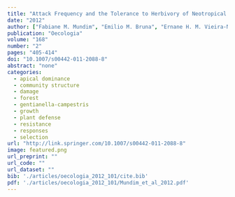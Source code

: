 ```yaml
---
title: "Attack Frequency and the Tolerance to Herbivory of Neotropical Savanna Trees"
date: "2012"
author: ["Fabiane M. Mundim", "Emilio M. Bruna", "Ernane H. M. Vieira-Neto", "Heraldo L. Vasconcelos"]
publication: "Oecologia"
volume: "168"
number: "2"
pages: "405-414"
doi: "10.1007/s00442-011-2088-8"
abstract: "none"
categories: 
  - apical dominance
  - community structure
  - damage
  - forest
  - gentianella-campestris
  - growth
  - plant defense
  - resistance
  - responses
  - selection
url: "http://link.springer.com/10.1007/s00442-011-2088-8"
image: featured.png
url_preprint: ""
url_code: ""
url_dataset: ""
bib: './articles/oecologia_2012_101/cite.bib'
pdf: './articles/oecologia_2012_101/Mundim_et_al_2012.pdf'
---
```

